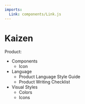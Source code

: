 ```yaml
---
imports:
  Link: components/Link.js
---
```


# Kaizen

Product:

* <Link to="/components/">Components</Link>

    * <Link to="/components/icons">Icon</Link>

* <Link to="/language/">Language</Link>

    * <Link to="/language/">Product Language Style Guide</Link>

    * <Link to="/language/checklist/">Product Writing Checklist</Link>

* <Link to="/visuals/">Visual Styles</Link>

    * <Link to="/visuals/colors/">Colors</Link>

    * <Link to="/visuals/icons/">Icons</Link>
